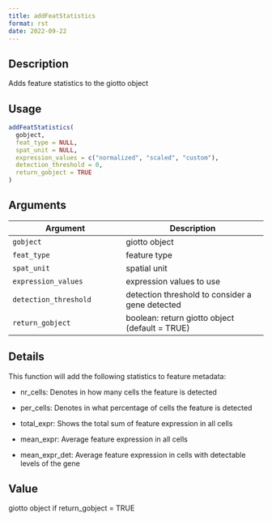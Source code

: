 ```yaml
--- 
title: addFeatStatistics 
format: rst 
date: 2022-09-22 
--- 
```


## Description

Adds feature statistics to the giotto object


## Usage

```r
addFeatStatistics(
  gobject,
  feat_type = NULL,
  spat_unit = NULL,
  expression_values = c("normalized", "scaled", "custom"),
  detection_threshold = 0,
  return_gobject = TRUE
)
```


## Arguments

Argument      |Description
------------- |----------------
`gobject`     |     giotto object
`feat_type`     |     feature type
`spat_unit`     |     spatial unit
`expression_values`     |     expression values to use
`detection_threshold`     |     detection threshold to consider a gene detected
`return_gobject`     |     boolean: return giotto object (default = TRUE)


## Details

This function will add the following statistics to feature metadata:
   

*  nr_cells:  Denotes in how many cells the feature is detected   

*  per_cells:  Denotes in what percentage of cells the feature is detected   

*  total_expr:  Shows the total sum of feature expression in all cells   

*  mean_expr:  Average feature expression in all cells   

*  mean_expr_det:  Average feature expression in cells with detectable levels of the gene


## Value

giotto object if return_gobject = TRUE


